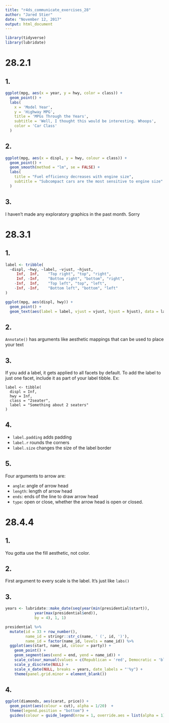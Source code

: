 ```yaml
---
title: "r4ds_communicate_exercises_28"
author: "Jared Stier"
date: "November 12, 2017"
output: html_document
---
```



```r
library(tidyverse)
library(lubridate)
```

# 28.2.1

## 1. 
```r
ggplot(mpg, aes(x = year, y = hwy, color = class)) + 
  geom_point() + 
  labs(
    x = 'Model Year',
    y = 'Highway MPG',
    title = 'MPGs Through the Years',
    subtitle = 'Well, I thought this would be interesting. Whoops',
    color = 'Car Class'
  )

```

## 2.
```r
ggplot(mpg, aes(x = displ, y = hwy, colour = class)) +
  geom_point() +
  geom_smooth(method = "lm", se = FALSE) +
  labs(
    title = "Fuel efficiency decreases with engine size",
    subtitle = "Subcompact cars are the most sensitive to engine size"
  )

```

## 3.
I haven't made any exploratory graphics in the past month. Sorry

# 28.3.1

## 1. 
```r
label <- tribble(
  ~displ, ~hwy, ~label, ~vjust, ~hjust,
     Inf,  Inf,    "Top right", "top", "right",
     Inf, -Inf,    "Bottom right", "bottom", "right",
    -Inf,  Inf,    "Top left", "top", "left",
    -Inf, -Inf,    "Bottom left", "bottom", "left"
)

ggplot(mpg, aes(displ, hwy)) +
  geom_point() +
  geom_text(aes(label = label, vjust = vjust, hjust = hjust), data = label)

```

## 2.
`Annotate()` has arguments like aesthetic mappings that can be used to place your text

## 3.
If you add a label, it gets applied to all facets by default. 
To add the label to just one facet, include it as part of your label tibble. Ex:
```
label <- tibble(
  displ = Inf,
  hwy = Inf,
  class = "2seater",
  label = "Something about 2 seaters"
)
```
## 4.
* `label.padding ` adds padding
* `label.r` rounds the corners
* `label.size` changes the size of the label border

## 5.
Four arguments to arrow are:

* `angle`: angle of arrow head
* `length`: length of arrow head
* `ends`: ends of the line to draw arrow head
* `type`: open or close, whether the arrow head is open or closed.

# 28.4.4

## 1. 
You gotta use the fill aesthetic, not color. 

## 2.
First argument to every scale is the label. It's just like `labs()`

## 3.
```r
years <- lubridate::make_date(seq(year(min(presidential$start)),
             year(max(presidential$end)),
             by = 4), 1, 1)

presidential %>%
  mutate(id = 33 + row_number(),
         name_id = stringr::str_c(name, ' (', id, ')'),
         name_id = factor(name_id, levels = name_id)) %>%
  ggplot(aes(start, name_id, colour = party)) +
    geom_point() +
    geom_segment(aes(xend = end, yend = name_id)) +
    scale_colour_manual(values = c(Republican = 'red', Democratic = 'blue')) +
    scale_y_discrete(NULL) +
    scale_x_date(NULL, breaks = years, date_labels = "'%y") +
    theme(panel.grid.minor = element_blank())
```

## 4.
```r
ggplot(diamonds, aes(carat, price)) +
  geom_point(aes(colour = cut), alpha = 1/20)  +
  theme(legend.position = "bottom") +
  guides(colour = guide_legend(nrow = 1, override.aes = list(alpha = 1)))
```